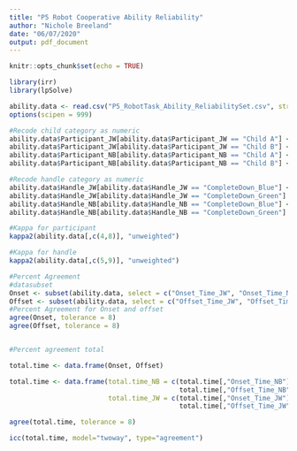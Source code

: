 ```yaml
---
title: "P5 Robot Cooperative Ability Reliability"
author: "Nichole Breeland"
date: "06/07/2020"
output: pdf_document
---
```


```r
knitr::opts_chunk$set(echo = TRUE)
```

```r
library(irr)
library(lpSolve)
```

```r
ability.data <- read.csv("P5_RobotTask_Ability_ReliabilitySet.csv", stringsAsFactors = FALSE)
options(scipen = 999)
```



```r
#Recode child category as numeric
ability.data$Participant_JW[ability.data$Participant_JW == "Child A"] <- 1
ability.data$Participant_JW[ability.data$Participant_JW == "Child B"] <- 2
ability.data$Participant_NB[ability.data$Participant_NB == "Child A"] <- 1
ability.data$Participant_NB[ability.data$Participant_NB == "Child B"] <- 2

#Recode handle category as numeric
ability.data$Handle_JW[ability.data$Handle_JW == "CompleteDown_Blue"] <- 1
ability.data$Handle_JW[ability.data$Handle_JW == "CompleteDown_Green"] <- 2
ability.data$Handle_NB[ability.data$Handle_NB == "CompleteDown_Blue"] <- 1
ability.data$Handle_NB[ability.data$Handle_NB == "CompleteDown_Green"] <- 2
```


```r
#Kappa for participant
kappa2(ability.data[,c(4,8)], "unweighted")

#Kappa for handle
kappa2(ability.data[,c(5,9)], "unweighted")

#Percent Agreement
#datasubset
Onset <- subset(ability.data, select = c("Onset_Time_JW", "Onset_Time_NB"))
Offset <- subset(ability.data, select = c("Offset_Time_JW", "Offset_Time_NB"))
#Percent Agreement for Onset and offset
agree(Onset, tolerance = 8)
agree(Offset, tolerance = 8)


#Percent agreement total

total.time <- data.frame(Onset, Offset)

total.time <- data.frame(total.time_NB = c(total.time[,"Onset_Time_NB"], 
                                           total.time[,"Offset_Time_NB"]),
                         total.time_JW = c(total.time[,"Onset_Time_JW"],
                                           total.time[,"Offset_Time_JW"]))

agree(total.time, tolerance = 8)

icc(total.time, model="twoway", type="agreement")
```
